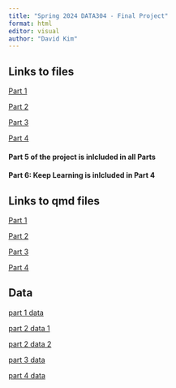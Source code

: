 ```yaml
---
title: "Spring 2024 DATA304 - Final Project"
format: html
editor: visual
author: "David Kim"
---
```



## Links to files
[Part 1](final_project_part1/final_part1.html)

[Part 2](final_project_part2/final_part2.html)

[Part 3](final_project_part3/final_part3.html)

[Part 4](final_project_part4/final_part4.html)

#### Part 5 of the project is inlcluded in all Parts
#### Part 6: Keep Learning is inlcluded in Part 4

## Links to qmd files

[Part 1](final_project_part1/final_part1.qmd)

[Part 2](final_project_part2/final_part2.qmd)

[Part 3](final_project_part3/final_part3.qmd)

[Part 4](final_project_part4/final_part4.qmd)


## Data
[part 1 data](https://calvin-data304.netlify.app/data/twins-genetics-wide.csv)

[part 2 data 1](https://calvin-data304.netlify.app/data/pump_price_for_gasoline_us_per_liter.csv)

[part 2 data 2](https://raw.githubusercontent.com/lukes/ISO-3166-Countries-with-Regional-Codes/master/all/all.csv)

[part 3 data](https://docs.google.com/spreadsheets/d/e/2PACX-1vRZPVRZzK8tZAH6qeVEc1HzgFR9iTcIjj__HC66LGGFcwHoUiFA1yWc2MT_4MRPvs8VjA1BGy5pNnQd/pub?gid=0&single=true&output=csv)

[part 4 data](https://docs.google.com/spreadsheets/d/e/2PACX-1vRsLwJcXI7x7pbSMWdfI4yp8GYMhK74sHQJMO6sqAyCC2deMZBGDaqf9nyZ7AlXFDQvWi43f6_pxEig/pub?output=csv)

